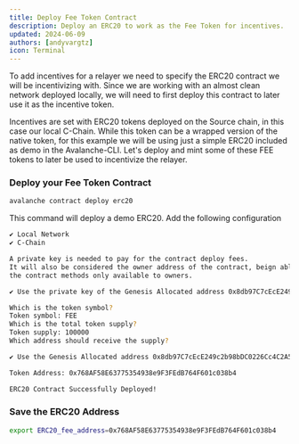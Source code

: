 ```yaml
---
title: Deploy Fee Token Contract
description: Deploy an ERC20 to work as the Fee Token for incentives.
updated: 2024-06-09
authors: [andyvargtz]
icon: Terminal
---
```



To add incentives for a relayer we need to specify the ERC20 contract we will be incentivizing with. Since we are working with an almost clean network deployed locally, we will need to first deploy this contract to later use it as the incentive token. 

Incentives are set with ERC20 tokens deployed on the Source chain, in this case our local C-Chain. While this token can be a wrapped version of the native token, for this example we will be using just a simple ERC20 included as demo in the Avalanche-CLI. Let's deploy and mint some of these FEE tokens to later be used to incentivize the relayer.


<Steps>
<Step>

### Deploy your Fee Token Contract

```bash
avalanche contract deploy erc20
```
This command will deploy a demo ERC20. Add the following configuration

```bash
✔ Local Network
✔ C-Chain

A private key is needed to pay for the contract deploy fees.
It will also be considered the owner address of the contract, beign able to call
the contract methods only available to owners.

✔ Use the private key of the Genesis Allocated address 0x8db97C7cEcE249c2b98bDC0226Cc4C2A57BF52FC

Which is the token symbol?
Token symbol: FEE
Which is the total token supply?
Token supply: 100000
Which address should receive the supply?

✔ Use the Genesis Allocated address 0x8db97C7cEcE249c2b98bDC0226Cc4C2A57BF52FC

Token Address: 0x768AF58E63775354938e9F3FEdB764F601c038b4

ERC20 Contract Successfully Deployed!
```

</Step>
<Step>

### Save the ERC20 Address

```bash
export ERC20_fee_address=0x768AF58E63775354938e9F3FEdB764F601c038b4
```

</Step>
</Steps>
